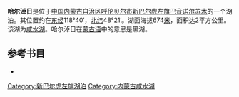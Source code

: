 '''哈尔淖日'''是位于[[中国|中国]][[内蒙古自治区|内蒙古自治区]][[呼伦贝尔市|呼伦贝尔市]][[新巴尔虎左旗|新巴尔虎左旗]][[巴音诺尔苏木|巴音诺尔苏木]]的一个湖泊。其位置约在[[东经|东经]]118°40′，[[北纬|北纬]]48°21′。湖面海拔674[[米_(單位)|米]]，面积达2平方公里。该湖为[[咸水湖|咸水湖]]。哈尔淖日在[[蒙古语|蒙古语]]中的意思是黑湖。
== 参考书目 ==
*{{cite book|author=牧寒 |title=《内蒙古湖泊》 |year=2003 |publisher=内蒙古人民出版社 |isbn=9787204039883  }}
{{模板:呼伦贝尔市湖泊}}
{{内蒙古小作品}}

[[Category:新巴尔虎左旗湖泊|Category:新巴尔虎左旗湖泊]]
[[Category:内蒙古咸水湖|Category:内蒙古咸水湖]]